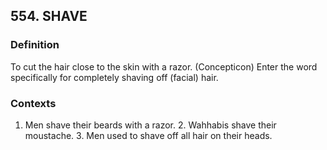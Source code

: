 ## 554. SHAVE
### Definition
To cut the hair close to the skin with a razor. (Concepticon) Enter the word specifically for completely shaving off (facial) hair.

### Contexts
1. Men shave their beards with a razor. 2. Wahhabis shave their moustache.  3. Men used to shave off all hair on their heads.

